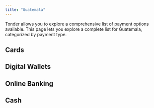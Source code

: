 ```yaml
---
title: "Guatemala"
---
```


Tonder allows you to explore a comprehensive list of payment options available. This page lets you explore a complete list for Guatemala, categorized by payment type. 

## Cards


## Digital Wallets



## Online Banking



## Cash
